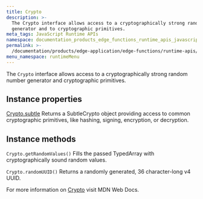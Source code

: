 ```yaml
---
title: Crypto
description: >-
  The Crypto interface allows access to a cryptographically strong random number
  generator and to cryptographic primitives.
meta_tags: JavaScript Runtime APIs
namespace: documentation_products_edge_functions_runtime_apis_javascript_crypto
permalink: >-
  /documentation/products/edge-application/edge-functions/runtime-apis/javascript/crypto/
menu_namespace: runtimeMenu
---
```


The `Crypto` interface allows access to a cryptographically strong random number generator and cryptographic primitives.

## Instance properties

[Crypto.subtle](/en/documentation/products/edge-application/edge-functions/runtime-apis/javascript/subtle-crypto/)
Returns a SubtleCrypto object providing access to common cryptographic primitives, like hashing, signing, encryption, or decryption.

## Instance methods

`Crypto.getRandomValues()`
Fills the passed TypedArray with cryptographically sound random values.

`Crypto.randomUUID()`
Returns a randomly generated, 36 character-long v4 UUID.

For more information on [Crypto](https://developer.mozilla.org/en-US/docs/Web/API/Crypto) visit MDN Web Docs.




